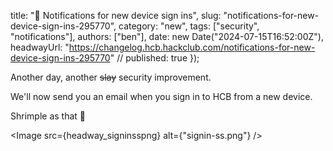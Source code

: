   title: "🚨 Notifications for new device sign ins",
  slug: "notifications-for-new-device-sign-ins-295770",
  category: "new",
  tags: ["security", "notifications"],
  authors: ["ben"],
  date: new Date("2024-07-15T16:52:00Z"),
  headwayUrl: "https://changelog.hcb.hackclub.com/notifications-for-new-device-sign-ins-295770" // published: true
});

Another day, another ~~slay~~ security improvement.

We'll now send you an email when you sign in to HCB from a new device.

Shrimple as that 🦐


      
<Image src={headway_signinsspng} alt={"signin-ss.png"} />

